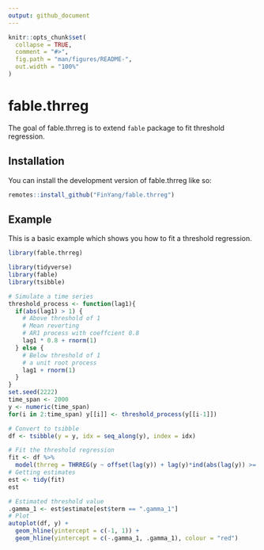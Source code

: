 ```yaml
---
output: github_document
---
```


<!-- README.md is generated from README.Rmd. Please edit that file -->

```r
knitr::opts_chunk$set(
  collapse = TRUE,
  comment = "#>",
  fig.path = "man/figures/README-",
  out.width = "100%"
)
```

# fable.thrreg

<!-- badges: start -->
<!-- badges: end -->

The goal of fable.thrreg is to extend `fable` package to fit threshold regression.

## Installation

You can install the development version of fable.thrreg like so:

```r
remotes::install_github("FinYang/fable.thrreg")
```

## Example

This is a basic example which shows you how to fit a threshold regression.

```r
library(fable.thrreg)

library(tidyverse) 
library(fable)
library(tsibble)
```

```r
# Simulate a time series
threshold_process <- function(lag1){
  if(abs(lag1) > 1) {
    # Above threshold of 1
    # Mean reverting 
    # AR1 process with coeffcient 0.8
    lag1 * 0.8 + rnorm(1)
  } else {
    # Below threshold of 1
    # a unit root process
    lag1 + rnorm(1)
  }
}
set.seed(2222)
time_span <- 2000
y <- numeric(time_span)
for(i in 2:time_span) y[[i]] <- threshold_process(y[[i-1]])

# Convert to tsibble
df <- tsibble(y = y, idx = seq_along(y), index = idx)
```

```r

# Fit the threshold regression
fit <- df %>% 
  model(thrreg = THRREG(y ~ offset(lag(y)) + lag(y)*ind(abs(lag(y)) >= gamma(1) )))
# Getting estimates
est <- tidy(fit)
est

# Estimated threshold value
.gamma_1 <- est$estimate[est$term == ".gamma_1"] 
# Plot
autoplot(df, y) +
  geom_hline(yintercept = c(-1, 1)) +
  geom_hline(yintercept = c(-.gamma_1, .gamma_1), colour = "red")
```


